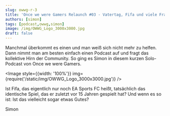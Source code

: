 ```yaml
---
slug: owwg-r-3
title: 'Once we were Gamers Relaunch #03 - Vatertag, Fifa und viele Fragen'
authors: [simon]
tags: [podcast,owwg,simon]
image: /img/OWWG_Logo_3000x3000.jpg
draft: false
---
```



Manchmal überkommt es einen und man weiß sich nicht mehr zu helfen. Dann nimmt man am besten einfach einen Podcast auf und fragt das kollektive Hirn der Community. So ging es Simon in diesem kurzen Solo-Podcast von Once we were Gamers.

<Image style={{width: '100%'}} img={require('/static/img/OWWG_Logo_3000x3000.jpg')} />

<!--truncate-->

Ist Fifa, das eigentlich nur noch EA Sports FC heißt, tatsächlich das identische Spiel, das er zuletzt vor 15 Jahren gespielt hat? Und wenn es so ist: Ist das vielleicht sogar etwas Gutes?

Simon

<ReactPlayer
    width="100%"
    height="50px"
    controls
    url='https://m10z.picnotes.de/OwwG/OwwG_Relaunch_03.mp3'
/>
